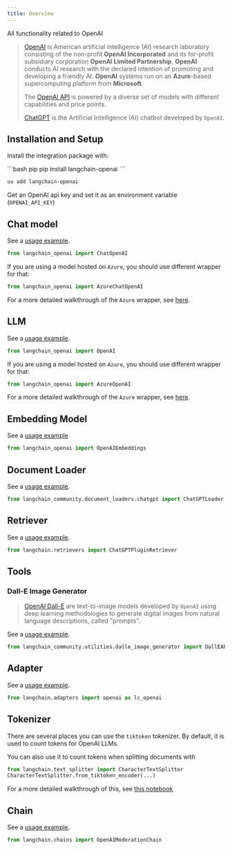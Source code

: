 ```yaml
---
title: Overview
---
```


All functionality related to OpenAI

> [OpenAI](https://en.wikipedia.org/wiki/OpenAI) is American artificial intelligence (AI) research laboratory
> consisting of the non-profit **OpenAI Incorporated**
> and its for-profit subsidiary corporation **OpenAI Limited Partnership**.
> **OpenAI** conducts AI research with the declared intention of promoting and developing a friendly AI.
> **OpenAI** systems run on an **Azure**-based supercomputing platform from **Microsoft**.
>
> The [OpenAI API](https://platform.openai.com/docs/models) is powered by a diverse set of models with different capabilities and price points.
>
> [ChatGPT](https://chat.openai.com) is the Artificial Intelligence (AI) chatbot developed by `OpenAI`.

## Installation and Setup

Install the integration package with:

<CodeGroup>
```bash pip
pip install langchain-openai
```

```bash uv
uv add langchain-openai
```
</CodeGroup>

Get an OpenAI api key and set it as an environment variable (`OPENAI_API_KEY`)

## Chat model

See a [usage example](/oss/python/integrations/chat/openai).

```python
from langchain_openai import ChatOpenAI
```

If you are using a model hosted on `Azure`, you should use different wrapper for that:
```python
from langchain_openai import AzureChatOpenAI
```
For a more detailed walkthrough of the `Azure` wrapper, see [here](/oss/python/integrations/chat/azure_chat_openai).

## LLM

See a [usage example](/oss/python/integrations/llms/openai).

```python
from langchain_openai import OpenAI
```

If you are using a model hosted on `Azure`, you should use different wrapper for that:
```python
from langchain_openai import AzureOpenAI
```
For a more detailed walkthrough of the `Azure` wrapper, see [here](/oss/python/integrations/llms/azure_openai).

## Embedding Model

See a [usage example](/oss/python/integrations/text_embedding/openai)

```python
from langchain_openai import OpenAIEmbeddings
```

## Document Loader

See a [usage example](/oss/python/integrations/document_loaders/chatgpt_loader).

```python
from langchain_community.document_loaders.chatgpt import ChatGPTLoader
```

## Retriever

See a [usage example](/oss/python/integrations/retrievers/chatgpt-plugin).

```python
from langchain.retrievers import ChatGPTPluginRetriever
```

## Tools

### Dall-E Image Generator

>[OpenAI Dall-E](https://openai.com/dall-e-3) are text-to-image models developed by `OpenAI`
> using deep learning methodologies to generate digital images from natural language descriptions,
> called "prompts".


See a [usage example](/oss/python/integrations/tools/dalle_image_generator).

```python
from langchain_community.utilities.dalle_image_generator import DallEAPIWrapper
```

## Adapter

See a [usage example](/oss/python/integrations/adapters/openai).

```python
from langchain.adapters import openai as lc_openai
```

## Tokenizer

There are several places you can use the `tiktoken` tokenizer. By default, it is used to count tokens
for OpenAI LLMs.

You can also use it to count tokens when splitting documents with
```python
from langchain.text_splitter import CharacterTextSplitter
CharacterTextSplitter.from_tiktoken_encoder(...)
```
For a more detailed walkthrough of this, see [this notebook](/oss/python/how-to/split_by_token/#tiktoken)

## Chain

See a [usage example](https://python.langchain.com/v0.1/docs/guides/productionization/safety/moderation).

```python
from langchain.chains import OpenAIModerationChain
```
